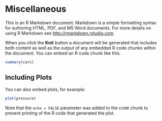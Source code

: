  
# Miscellaneous

This is an R Markdown document. Markdown is a simple formatting syntax for authoring HTML, PDF, and MS Word documents. For more details on using R Markdown see <http://rmarkdown.rstudio.com>.

When you click the **Knit** button a document will be generated that includes both content as well as the output of any embedded R code chunks within the document. You can embed an R code chunk like this:

```r
summary(cars)
```

## Including Plots

You can also embed plots, for example:

```r
plot(pressure)
```

Note that the `echo = FALSE` parameter was added to the code chunk to prevent printing of the R code that generated the plot.
